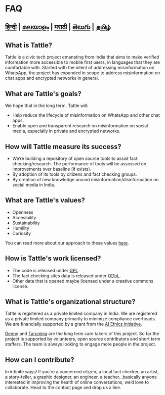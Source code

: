 # FAQ

## [हिन्दी](https://tattle.co.in/lang/hindi/faq_hindi) | [മലയാളം](https://tattle.co.in/lang/malayalam/faq_malayalam) | [मराठी](https://tattle.co.in/lang/marathi/faq_marathi) | [తెలుగు](https://tattle.co.in/lang/telugu/faq_telugu) | [தமிழ்](https://tattle.co.in/lang/tamil/faq_tamil)

## What is Tattle?

Tattle is a civic tech project emanating from India that aims to make verified information more accessible to mobile first users, in languages that they are comfortable with. Started with the intent of addressing misinformation on WhatsApp, the project has expanded in scope to address misinformation on chat apps and encrypted networks in general.

## What are Tattle's goals?

We hope that in the long term, Tattle will:

- Help reduce the lifecycle of misinformation on WhatsApp and other chat apps.
- Enable open and transparent research on misinformation on social media, especially in private and encrypted networks.

## How will Tattle measure its success?

- We’re building a repository of open source tools to assist fact checking/research. The performance of tools will be assessed on improvements over baseline (if exists).
- By adoption of its tools by citizens and fact checking groups.
- By creation of new knowledge around misinformation/disinformation on social media in India.

## What are Tattle's values?

- Openness
- Accesibility
- Sustainability
- Humility
- Curiosity

You can read more about our approach to these values [here](http://blog.tattle.co.in/shubhaarmbh/).

## How is Tattle's work licensed?

- The code is released under [GPL](https://www.gnu.org/licenses/gpl-3.0.en.html).
- The fact checking sites data is released under [ODbL](https://opendatacommons.org/licenses/odbl/).
- Other data that is opened maybe licensed under a creative commons license.

## What is Tattle's organizational structure?

Tattle is registered as a private limited company in India. We are registered as a private limited company primarily to minimize compliance overheads. We are financially supported by a grant from the [AI Ethics Initiative](https://aiethicsinitiative.org/news/2019/3/12/announcing-the-winners-of-the-ai-and-the-news-open-challenge).

[Denny](https://twitter.com/dennymades) and [Tarunima](https://www.linkedin.com/in/tarunima/) are the long term care takers of this project. So far the project is supported by volunteers, open source contributors and short term staffers. The team is always looking to engage more people in the project.

## How can I contribute?

In infinite ways! If you’re a concerned citizen, a local fact checker, an artist, a story-teller, a graphic designer, an engineer, a teacher…basically anyone interested in improving the health of online conversations, we’d love to collaborate. Head to the contact page and drop us a line.
